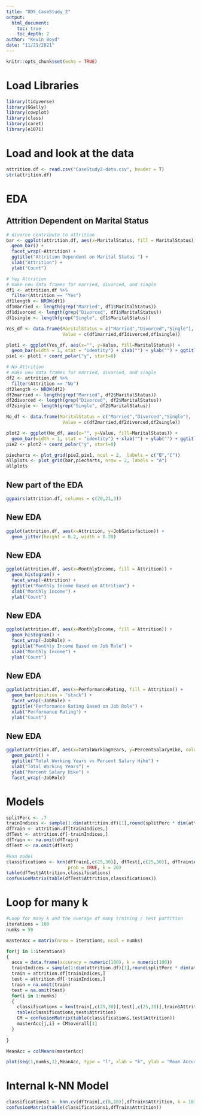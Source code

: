 ```yaml
---
title: "DDS_CaseStudy_2"
output:
  html_document:
    toc: true
    toc_depth: 2
author: "Kevin Boyd"
date: "11/21/2021"
---
```


```r
knitr::opts_chunk$set(echo = TRUE)
```


# Load Libraries
```r
library(tidyverse)
library(GGally)
library(cowplot)
library(class)
library(caret)
library(e1071)
```


# Load and look at the data
```r
attrition.df <- read.csv("CaseStudy2-data.csv", header = T)
str(attrition.df)
```


# EDA
## Attrition Dependent on Marital Status
```r
# divorce contribute to attrition
bar <- ggplot(attrition.df, aes(x=MaritalStatus, fill = MaritalStatus)) +
  geom_bar() +
  facet_wrap(~Attrition) +
  ggtitle("Attrition Dependent on Marital Status ") +
  xlab("Attrition") +
  ylab("Count")
```


```r
# Yes Attrition
# make new data frames for married, divorced, and single
df1 <- attrition.df %>%
  filter(Attrition == "Yes")
df1length <- NROW(df1)
df1married <- length(grep("Married", df1$MaritalStatus))
df1divorced <- length(grep("Divorced", df1$MaritalStatus))
df1single <- length(grep("Single", df1$MaritalStatus))

Yes_df <- data.frame(MaritalStatus = c("Married","Divorced","Single"), 
                     Value = c(df1married,df1divorced,df1single))

plot1 <- ggplot(Yes_df, aes(x="", y=Value, fill=MaritalStatus)) +
  geom_bar(width = 1, stat = "identity") + xlab("") + ylab("") + ggtitle("Attrition: Yes")
pie1 <- plot1 + coord_polar("y", start=0)
```

```r
# No Attrition
# make new data frames for married, divorced, and single
df2 <- attrition.df %>%
  filter(Attrition == "No")
df2length <- NROW(df2)
df2married <- length(grep("Married", df2$MaritalStatus))
df2divorced <- length(grep("Divorced", df2$MaritalStatus))
df2single <- length(grep("Single", df2$MaritalStatus))

No_df <- data.frame(MaritalStatus = c("Married","Divorced","Single"), 
                     Value = c(df2married,df2divorced,df2single))

plot2 <- ggplot(No_df, aes(x="", y=Value, fill=MaritalStatus)) +
  geom_bar(width = 1, stat = "identity") + xlab("") + ylab("") + ggtitle("Attrition: No")
pie2 <- plot2 + coord_polar("y", start=0)
```

```r
piecharts <- plot_grid(pie2,pie1, ncol = 2,  labels = c("B","C"))
allplots <- plot_grid(bar,piecharts, nrow = 2, labels = "A")
allplots
```


## New part of the EDA
```r
ggpairs(attrition.df, columns = c(20,21,3))
```


## New EDA
```r
ggplot(attrition.df, aes(x=Attrition, y=JobSatisfaction)) +
  geom_jitter(height = 0.2, width = 0.20)
```

## New EDA
```r
ggplot(attrition.df, aes(x=MonthlyIncome, fill = Attrition)) +
  geom_histogram() +
  facet_wrap(~Attrition) +
  ggtitle("Monthly Income Based on Attrition") +
  xlab("Monthly Income") +
  ylab("Count")
```


## New EDA
```r
ggplot(attrition.df, aes(x=MonthlyIncome, fill = Attrition)) +
  geom_histogram() +
  facet_wrap(~JobRole) +
  ggtitle("Monthly Income Based on Job Role") +
  xlab("Monthly Income") +
  ylab("Count")
```

## New EDA
```r
ggplot(attrition.df, aes(x=PerformanceRating, fill = Attrition)) +
  geom_bar(position = "stack") +
  facet_wrap(~JobRole) +
  ggtitle("Performance Rating Based on Job Role") +
  xlab("Performance Rating") +
  ylab("Count")
```

## New EDA
```r
ggplot(attrition.df, aes(x=TotalWorkingYears, y=PercentSalaryHike, color = Attrition)) +
  geom_point() +
  ggtitle("Total Working Years vs Percent Salary Hike") +
  xlab("Total Working Years") +
  ylab("Percent Salary Hike") +
  facet_wrap(~JobRole)
```

# Models
```r
splitPerc <- .7
trainIndices <- sample(1:dim(attrition.df)[1],round(splitPerc * dim(attrition.df)[1]))
dfTrain <- attrition.df[trainIndices,]
dfTest <- attrition.df[-trainIndices,]
dfTrain <- na.omit(dfTrain)
dfTest <- na.omit(dfTest)

#knn model
classifications <- knn(dfTrain[,c(25,30)], dfTest[,c(25,30)], dfTrain$Attrition, 
                       prob = TRUE, k = 20)
table(dfTest$Attrition,classifications)
confusionMatrix(table(dfTest$Attrition,classifications))
```

# Loop for many k
```r
#Loop for many k and the average of many training / test partition
iterations = 100
numks = 50

masterAcc = matrix(nrow = iterations, ncol = numks)

for(j in 1:iterations)
{
  accs = data.frame(accuracy = numeric(100), k = numeric(100))
  trainIndices = sample(1:dim(attrition.df)[1],round(splitPerc * dim(attrition.df)[1]))
  train = attrition.df[trainIndices,]
  test = attrition.df[-trainIndices,]
  train = na.omit(train)
  test = na.omit(test)
  for(i in 1:numks)
  {
    classifications = knn(train[,c(25,30)],test[,c(25,30)],train$Attrition, prob = TRUE, k = i)
    table(classifications,test$Attrition)
    CM = confusionMatrix(table(classifications,test$Attrition))
    masterAcc[j,i] = CM$overall[1]
  }
  
}

MeanAcc = colMeans(masterAcc)

plot(seq(1,numks,1),MeanAcc, type = "l", xlab = "k", ylab = "Mean Accuracy", main = "Mean Accuracy of k Values")
```

# Internal k-NN Model
```r
classifications1 <- knn.cv(dfTrain[,c(8,18)],dfTrain$Attrition, k = 10)
confusionMatrix(table(classifications1,dfTrain$Attrition))
```